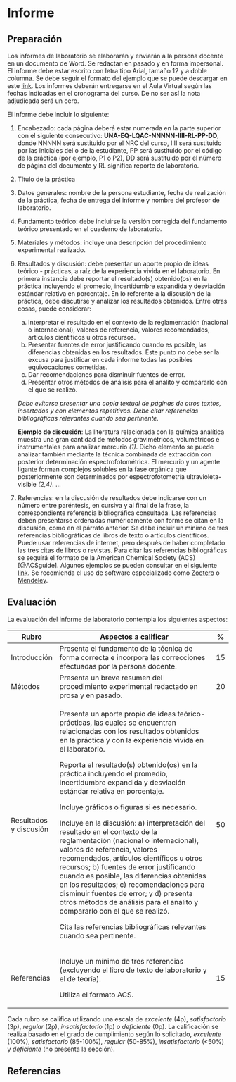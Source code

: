 # Informe

## Preparación

Los informes de laboratorio se elaborarán y enviarán a la persona docente en un documento de Word. Se redactan en pasado y en forma impersonal. El informe debe estar escrito con letra tipo Arial, tamaño 12 y a doble columna. Se debe seguir el formato del ejemplo que se puede descargar en este [link](https://unaaccr-my.sharepoint.com/:w:/g/personal/leonardo_mena_rivera_una_ac_cr/EUaJiEvk3M5DvDyo20zztLQBgCiJFpWYpky-tif9cNWWQQ?e=WUh3eC). Los informes deberán entregarse en el Aula Virtual según las fechas indicadas en el cronograma del curso. De no ser así la nota adjudicada será un cero.

El informe debe incluir lo siguiente:

1.  Encabezado: cada página deberá estar numerada en la parte superior con el siguiente consecutivo: **UNA-EQ-LQAC-NNNNN-IIII-RL-PP-DD**, donde NNNNN será sustituido por el NRC del curso, IIII será sustituido por las iniciales del o de la estudiante, PP será sustituido por el código de la práctica (por ejemplo, P1 o P2), DD será sustituido por el número de página del documento y RL significa reporte de laboratorio.

2.  Título de la práctica

3.  Datos generales: nombre de la persona estudiante, fecha de realización de la práctica, fecha de entrega del informe y nombre del profesor de laboratorio.

4.  Fundamento teórico: debe incluirse la versión corregida del fundamento teórico presentado en el cuaderno de laboratorio.

5.  Materiales y métodos: incluye una descripción del procedimiento experimental realizado.

6.  Resultados y discusión: debe presentar un aporte propio de ideas teórico - prácticas, a raíz de la experiencia vivida en el laboratorio. En primera instancia debe reportar el resultado(s) obtenido(os) en la práctica incluyendo el promedio, incertidumbre expandida y desviación estándar relativa en porcentaje. En lo referente a la discusión de la práctica, debe discutirse y analizar los resultados obtenidos. Entre otras cosas, puede considerar:

    a.  Interpretar el resultado en el contexto de la reglamentación (nacional o internacional), valores de referencia, valores recomendados, artículos científicos u otros recursos.
    b.  Presentar fuentes de error justificando cuando es posible, las diferencias obtenidas en los resultados. Este punto no debe ser la excusa para justificar en cada informe todas las posibles equivocaciones cometidas.
    c.  Dar recomendaciones para disminuir fuentes de error.
    d.  Presentar otros métodos de análisis para el analito y compararlo con el que se realizó.

    *Debe evitarse presentar una copia textual de páginas de otros textos, insertados y con elementos repetitivos. Debe citar referencias bibliográficas relevantes cuando sea pertinente.*

    **Ejemplo de discusión**: La literatura relacionada con la química analítica muestra una gran cantidad de métodos gravimétricos, volumétricos e instrumentales para analizar mercurio *(1)*. Dicho elemento se puede analizar también mediante la técnica combinada de extracción con posterior determinación espectrofotométrica. El mercurio y un agente ligante forman complejos solubles en la fase orgánica que posteriormente son determinados por espectrofotometría ultravioleta-visible *(2,4)*. ...

7.  Referencias: en la discusión de resultados debe indicarse con un número entre paréntesis, en cursiva y al final de la frase, la correspondiente referencia bibliográfica consultada. Las referencias deben presentarse ordenadas numéricamente con forme se citan en la discusión, como en el párrafo anterior. Se debe incluir un mínimo de tres referencias bibliográficas de libros de texto o artículos científicos. Puede usar referencias de internet, pero después de haber completado las tres citas de libros o revistas. Para citar las referencias bibliográficas se seguirá el formato de la American Chemical Society (ACS) [@ACSguide]. Algunos ejemplos se pueden consultar en el siguiente [link](https://pubs.acs.org/doi/full/10.1021/acsguide.40303). Se recomienda el uso de software especializado como [Zootero](https://www.zotero.org/) o [Mendeley](https://www.mendeley.com/).

## Evaluación

La evaluación del informe de laboratorio contempla los siguientes aspectos:

+------------------------+----------------------------------------------------------------------------------------------------------------------------------------------------------------------------------------------------------------------------------------------------------------------------------------------------------------------------------------------------------------------------------------------------------------------------------------------------------------+------+
| Rubro                  | Aspectos a calificar                                                                                                                                                                                                                                                                                                                                                                                                                                           | \%   |
+========================+================================================================================================================================================================================================================================================================================================================================================================================================================================================================+======+
| Introducción           | Presenta el fundamento de la técnica de forma correcta e incorpora las correcciones efectuadas por la persona docente.                                                                                                                                                                                                                                                                                                                                         | 15   |
+------------------------+----------------------------------------------------------------------------------------------------------------------------------------------------------------------------------------------------------------------------------------------------------------------------------------------------------------------------------------------------------------------------------------------------------------------------------------------------------------+------+
| Métodos                | Presenta un breve resumen del procedimiento experimental redactado en prosa y en pasado.                                                                                                                                                                                                                                                                                                                                                                       | 20   |
+------------------------+----------------------------------------------------------------------------------------------------------------------------------------------------------------------------------------------------------------------------------------------------------------------------------------------------------------------------------------------------------------------------------------------------------------------------------------------------------------+------+
| Resultados y discusión | Presenta un aporte propio de ideas teórico-prácticas, las cuales se encuentran relacionadas con los resultados obtenidos en la práctica y con la experiencia vivida en el laboratorio.                                                                                                                                                                                                                                                                         | 50   |
|                        |                                                                                                                                                                                                                                                                                                                                                                                                                                                                |      |
|                        | Reporta el resultado(s) obtenido(os) en la práctica incluyendo el promedio, incertidumbre expandida y desviación estándar relativa en porcentaje.                                                                                                                                                                                                                                                                                                              |      |
|                        |                                                                                                                                                                                                                                                                                                                                                                                                                                                                |      |
|                        | Incluye gráficos o figuras si es necesario.                                                                                                                                                                                                                                                                                                                                                                                                                    |      |
|                        |                                                                                                                                                                                                                                                                                                                                                                                                                                                                |      |
|                        | Incluye en la discusión: a) interpretación del resultado en el contexto de la reglamentación (nacional o internacional), valores de referencia, valores recomendados, artículos científicos u otros recursos; b) fuentes de error justificando cuando es posible, las diferencias obtenidas en los resultados; c) recomendaciones para disminuir fuentes de error; y d) presenta otros métodos de análisis para el analito y compararlo con el que se realizó. |      |
|                        |                                                                                                                                                                                                                                                                                                                                                                                                                                                                |      |
|                        | Cita las referencias bibliográficas relevantes cuando sea pertinente.                                                                                                                                                                                                                                                                                                                                                                                          |      |
+------------------------+----------------------------------------------------------------------------------------------------------------------------------------------------------------------------------------------------------------------------------------------------------------------------------------------------------------------------------------------------------------------------------------------------------------------------------------------------------------+------+
| Referencias            | Incluye un mínimo de tres referencias (excluyendo el libro de texto de laboratorio y el de teoría).                                                                                                                                                                                                                                                                                                                                                            | 15   |
|                        |                                                                                                                                                                                                                                                                                                                                                                                                                                                                |      |
|                        | Utiliza el formato ACS.                                                                                                                                                                                                                                                                                                                                                                                                                                        |      |
+------------------------+----------------------------------------------------------------------------------------------------------------------------------------------------------------------------------------------------------------------------------------------------------------------------------------------------------------------------------------------------------------------------------------------------------------------------------------------------------------+------+

Cada rubro se califica utilizando una escala de *excelente* (4p), *satisfactorio* (3p), *regular* (2p), *insatisfactorio* (1p) o *deficiente* (0p). La calificación se realiza basado en el grado de cumplimiento según lo solicitado, *excelente* (100%), *satisfactorio* (85-100%), *regular* (50-85%), *insatisfactorio* (\<50%) y *deficiente* (no presenta la sección).

## Referencias

